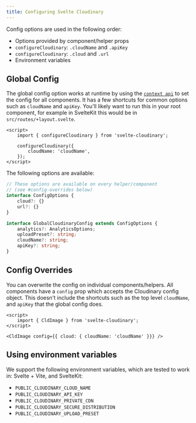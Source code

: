 ```yaml
---
title: Configuring Svelte Cloudinary
---
```


Config options are used in the following order:

- Options provided by component/helper props
- `configureCloudinary`: `.cloudName` and `.apiKey`
- `configureCloudinary`: `.cloud` and `.url`
- Environment variables

## Global Config

The global config option works at runtime by using the [`context api`](https://learn.svelte.dev/tutorial/context-api) to set the config for all components. It has a few shortcuts for common options such as `cloudName` and `apiKey`. You'll likely want to run this in your root component, for example in SvelteKit this would be in `src/routes/+layout.svelte`.

```svelte
<script>
	import { configureCloudinary } from 'svelte-cloudinary';

	configureCloudinary({
		cloudName: 'cloudName',
	});
</script>
```

The following options are available:

```ts
// These options are available on every helper/component
// (see #config-overrides below)
interface ConfigOptions {
	cloud?: {}
	url?: {}
}

interface GlobalCloudinaryConfig extends ConfigOptions {
	analytics?: AnalyticsOptions;
	uploadPreset?: string;
	cloudName?: string;
	apiKey?: string;
}
```

## Config Overrides

You can overwrite the config on individual components/helpers. All components have a `config` prop which accepts the Cloudinary config object. This doesn't include the shortcuts such as the top level `cloudName`, and `apiKey` that the global config does.

```svelte
<script>
	import { CldImage } from 'svelte-cloudinary';
</script>

<CldImage config={{ cloud: { cloudName: 'cloudName' }}} />
```

## Using environment variables

We support the following environment variables, which are tested to work in: Svelte + Vite, and SvelteKit:

- `PUBLIC_CLOUDINARY_CLOUD_NAME`
- `PUBLIC_CLOUDINARY_API_KEY`
- `PUBLIC_CLOUDINARY_PRIVATE_CDN`
- `PUBLIC_CLOUDINARY_SECURE_DISTRIBUTION`
- `PUBLIC_CLOUDINARY_UPLOAD_PRESET`
